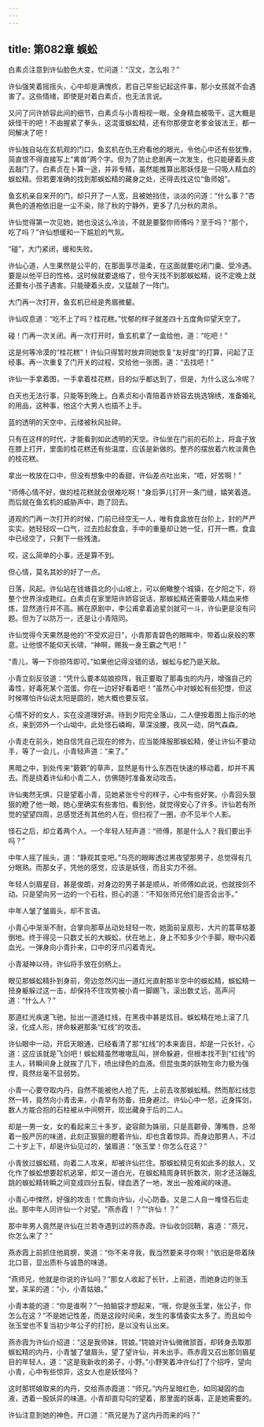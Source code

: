 ```yaml
---
---
---
```

title: 第082章 蜈蚣
---





白素贞注意到许仙脸色大变，忙问道：“汉文，怎么啦？”

许仙强笑着摇摇头，心中却是满愧疚，若自己早些记起这件事，那小女孩就不会遇害了。这些情绪，即使是对着白素贞，也无法言说。

又问了问许娇容此间的细节，白素贞与小青相视一眼，全身精血被吸干，这大概是妖怪干的吧！不由握紧了拳头，这混蛋蜈蚣精，还有你那便宜老爹金钹法王，都一同解决了吧！

许仙独自站在玄机观的门口，鱼玄机在仇王府看他的眼光，令他心中还有些犹豫，简直恨不得直接写上“禽兽”两个字。但为了防止悲剧再一次发生，也只能硬着头皮去敲门了。白素贞在卜算一途，并非专精，虽然能推算出那妖怪是一只吸人精血的蜈蚣精。但若要准确的找到那蜈蚣精的藏身之处，还得去找这位“鱼师姐”。

鱼玄机亲自来开的门，却只开了一人宽，且被她挡住，淡淡的问道：“什么事？”杏黄色的道袍依旧是一尘不染，除了秋的宁静外，更多了几分秋的肃杀。

许仙觉得第一次见她，她也没这么冷淡，不就是要娶你师傅吗？至于吗？“那个，吃了吗？”许仙想缓和一下尴尬的气氛。

“碰”，大门紧闭，缓和失败。

许仙心道，人生果然是公平的，在那面享尽温柔，在这面就要吃闭门羹、受冷遇。要是以他平日的性格，这时候就要退缩了，但今天找不到那蜈蚣精，说不定晚上就还要有小孩子遇害。只能硬着头皮，又猛敲了一阵门。

大门再一次打开，鱼玄机已经是秀眉微颦。

许仙叹息道：“吃不上了吗？桂花糕。”忧郁的样子就差四十五度角仰望天空了。

碰！门再一次关闭。再一次打开时，鱼玄机拿了一盒给他，道：“吃吧！”

这是何等冷漠的“桂花糕”！许仙只得暂时放弃同她恢复“友好度”的打算，问起了正经事。再一次重复了门开关的过程，交给他一张图，道：“去找吧！”

许仙一手拿着图，一手拿着桂花糕，目的似乎都达到了，但是，为什么这么冷呢？

白天也无法行事，只能等到晚上。白素贞和小青陪着许娇容去挑选锦绣，准备婚礼的用品，这种事，他这个大男人也插不上手。

蓝的透明的天空中，云缕被秋风扯碎。

只有在这样的时代，才能看到如此透明的天空。许仙坐在门前的石阶上，将盒子放在膝上打开，里面的桂花糕还有些温度，应该是新做的。整齐的摆放着六枚淡黄色的桂花糕。

拿出一枚放在口中，但没有想象中的香甜，许仙差点吐出来，“唔，好苦啊！”

“师傅心情不好，做的桂花糕就会很难吃啊！”身后笋儿打开一条门缝，嬉笑着道。而后就在鱼玄机的威胁声中，跑了回去。

道观的门再一次打开的时候，门前已经空无一人，唯有食盒放在台阶上，封的严严实实。她轻轻叹一口气，过去捡起食盒，手中的重量却让她一怔，打开一瞧，食盒中已经空了，只剩下一些残渣。

哎，这么简单的小事，还是算不到。

但心情，莫名其妙的好了一点。

日落，风起。许仙站在钱塘县北的小山坡上，可以俯瞰整个城镇，在夕阳之下，将整个世界涂成艳红。白素贞在家里陪许娇容说话，那蜈蚣精还需要吸人精血来修炼，显然道行并不高。搁在原剧中，李公甫拿着追星剑就可一斗，许仙更是没有问题。但为了以防万一，还是让小青陪同。

许仙觉得今天果然是他的“不受欢迎日”，小青那青碧色的眼眸中，带着山泉般的寒意。让他恨不能仰天长啸，“神啊，赐我一身王霸之气吧！”

“青儿，等一下你掠阵即可。”如果他记得没错的话，蜈蚣与蛇乃是天敌。

小青立刻反驳道：“凭什么要本姑娘掠阵，我正要取了那毒虫的内丹，增强自己的毒性，好毒死某个混蛋。你在一边好好看着吧！”虽然心中对蜈蚣有些犯憷，但这时候哪怕许仙说太阳是圆的，她大概也要反驳。

心情不好的女人，实在没道理好讲。待到夕阳完全落山，二人便按着图上指示的地点，来到郊外一个山坳中。此处怪石嶙峋，草深没腰，夜风一动，阴气森森。

小青走在前头，她自信凭自己现在的修为，应当能降服那蜈蚣精，便让许仙不要动手，等了一会儿，小青轻声道：“来了。”

黑暗之中，到处传来“簌簌”的草声，显然是有什么东西在快速的移动着，却并不离去。而是绕着许仙和小青二人，仿佛随时准备发动攻击。

许仙夷然无惧，只是望着小青，见她紧张兮兮的样子，心中有些好笑。小青回头狠狠的瞪了他一眼，她心里确实有些害怕，看到他，就觉得安心了许多。许仙若有所觉的望望四周，总感觉还有其他的人在，但扫视了一圈，亦不见半个人影。

怪石之后，却立着两个人。一个年轻人轻声道：“师傅，那是什么人？我们要出手吗？”

中年人摇了摇头，道：“静观其变吧。”乌亮的眼眸透过黑夜望那男子，总觉得有几分眼熟。而那女子，凭他的感觉，应该是妖怪，而且实力不弱。

年轻人剑眉星目，甚是俊朗，对身边的男子甚是顺从，听师傅如此说，也就按剑不动。只是望向另一边的一个石柱，担心的道：“不知张师兄他们是否会出手。”

中年人皱了皱眉头，却不言语。

小青心中渐渐不耐，合掌向那草丛动处轻轻一吹，她面前呈扇形，大片的蒿草枯萎倒地。终于得见一只数丈长的大蜈蚣，伏在地上，身上不知多少个手脚，眼中闪着血光。一弹身向小青扑来，口中的牙爪闪着青光。

小青凝神以待，许仙将手放在剑柄上。

眼见那蜈蚣精扑到身前，旁边忽然闪出一道红光直射那半空中的蜈蚣精，蜈蚣精一扭身躯躲过这一击，却保持不住攻势被小青一脚踢飞，滚出数丈远，高声问道：“什么人？”

那道红光疾速飞驰，扯出一道道红线，在黑夜中甚是炫目。蜈蚣精在地上滚了几滚，化成人形，拼命躲避那条“红线”的攻击。

许仙眼中一动，开启天眼通，已经看清了那“红线”的本来面目，却是一只长针，心道：这应该就是飞剑吧！蜈蚣精虽然嗷嗷乱叫，拼命躲避，但根本找不到“红线”的主人，转瞬间身上就挨了几下，喷出绿色的血液。但昆虫类的妖物生命力极为强悍，竟然丝毫不显弱势。

小青一心要夺取内丹，自然不能被他人抢了先，上前去攻那蜈蚣精。然而那红线忽然一转，竟然向小青击来，小青早有防备，扭身避过。许仙心中一怒，近身挥剑，数人方能合抱的石柱被从中间劈开，现出藏身于后的二人。

却是一男一女，女的看起来三十多岁，姿容颇为姝丽，只是高颧骨，薄嘴唇，总带着一股严厉的味道，此刻正狠狠的瞪着许仙，却也含着惊异。而身边那男人，不过二十岁上下，却是许仙见过的，皱眉道：“张玉堂！你怎么在这？”

小青放过蜈蚣精，向着二人攻来，却被许仙拦住。那蜈蚣精见有如此多的敌人，又化作了蜈蚣想要趁机逃窜，却又一道白光，在蜈蚣精周身转折数次，刚才还活蹦乱跳的蜈蚣精转瞬之间变成四分五裂，绿血洒了一地，发出一股难闻的味道。

小青心中悚然，好强的攻击！忙靠向许仙，小心防备。又是二人自一堆怪石后走出。那中年人同许仙一个对望。“燕赤霞！？”“许仙！？”

那中年男人竟然是许仙在兰若寺遇到过的燕赤霞。许仙收剑回鞘，喜道：“燕兄，你怎么来了？”

燕赤霞上前抓住他肩膀，笑道：“你不来寻我，我当然要来寻你啊！”依旧是带着陕北口音，显出质朴与诚恳的味道。

“燕师兄，他就是你说的许仙吗？”那女人收起了长针，上前道，而她身边的张玉堂，呆呆的道：“小，小青姑娘。”

小青本能的道：“你是谁啊？”一拍脑袋才想起来，“哦，你是张玉堂，张公子，你怎么在这？”不是她记性差，而是这段时间来，发生的事情委实太多了。而且如今张玉堂也不复当初少年公子的打扮，是以没有认出来。

燕赤霞为许仙介绍道：“这是我师妹，锷娘。”锷娘对许仙微微颔首，却转身去取那蜈蚣精的内丹，小青皱了皱眉头，望了望许仙，并未出手。燕赤霞又召出那剑眉星目的年轻人，道：“这是我新收的弟子，小野。”小野笑着冲许仙打了个招呼，望向小青，心中有些惊异，这女人也是妖怪吗？

这时那锷娘取来的内丹，交给燕赤霞道：“师兄。”内丹呈暗红色，如同凝固的血液，透着一股妖异的味道。小青却直勾勾的望着，那里面的妖毒，正是她需要的。

许仙注意到她的神色，开口道：“燕兄是为了这内丹而来的吗？”